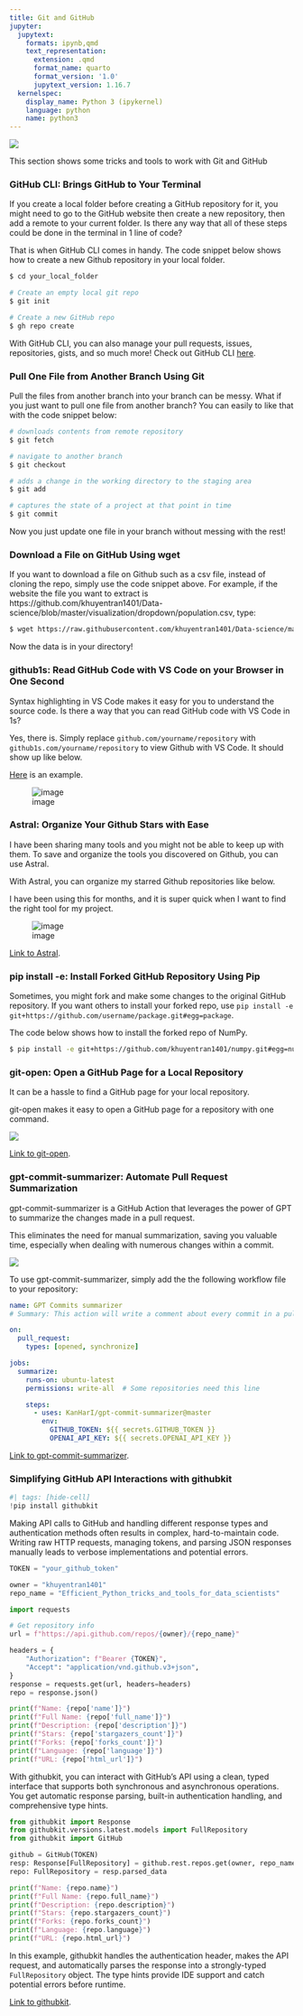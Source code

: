 ```yaml
---
title: Git and GitHub
jupyter:
  jupytext:
    formats: ipynb,qmd
    text_representation:
      extension: .qmd
      format_name: quarto
      format_version: '1.0'
      jupytext_version: 1.16.7
  kernelspec:
    display_name: Python 3 (ipykernel)
    language: python
    name: python3
---
```




![](../img/github.png)

This section shows some tricks and tools to work with Git and GitHub

### GitHub CLI: Brings GitHub to Your Terminal	

If you create a local folder before creating a GitHub repository for it, you might need to go to the GitHub website then create a new repository, then add a remote to your current folder. Is there any way that all of these steps could be done in the terminal in 1 line of code?

That is when GitHub CLI  comes in handy. The code snippet below shows how to create a new Github repository in your local folder.

```bash
$ cd your_local_folder

# Create an empty local git repo
$ git init

# Create a new GitHub repo
$ gh repo create
```

With GitHub CLI, you can also manage your pull requests, issues, repositories, gists, and so much more! Check out GitHub CLI [here](https://cli.github.com/).

### Pull One File from Another Branch Using Git

Pull the files from another branch into your branch can be messy. What if you just want to pull one file from another branch? You can easily to like that with the code snippet below:

```bash
# downloads contents from remote repository
$ git fetch

# navigate to another branch
$ git checkout

# adds a change in the working directory to the staging area
$ git add 

# captures the state of a project at that point in time
$ git commit
```

Now you just update one file in your branch without messing with the rest!

### Download a File on GitHub Using wget

If you want to download a file on Github such as a csv file, instead of cloning the repo, simply use the code snippet above. For example, if the website the file you want to extract is https://github.com/khuyentran1401/Data-science/blob/master/visualization/dropdown/population.csv, type:

```bash
$ wget https://raw.githubusercontent.com/khuyentran1401/Data-science/master/visualization/dropdown/population.csv
```

Now the data is in your directory!


### github1s: Read GitHub Code with VS Code on your Browser in One Second

Syntax highlighting in VS Code makes it easy for you to understand the source code. Is there a way that you can read GitHub code with VS Code in 1s?

Yes, there is. Simply replace `github.com/yourname/repository` with `github1s.com/yourname/repository` to view Github with VS Code. It should show up like below.

[Here](https://github1s.com/khuyentran1401/Data-science) is an example.

![image](../img/github1s.png)

### Astral: Organize Your Github Stars with Ease

I have been sharing many tools and you might not be able to keep up with them. To save and organize the tools you discovered on Github, you can use Astral.

With Astral, you can organize my starred Github repositories like below.

I have been using this for months, and it is super quick when I want to find the right tool for my project.

![image](../img/astral.png)

[Link to Astral](http://astralapp.com/).

### pip install -e: Install Forked GitHub Repository Using Pip

Sometimes, you might fork and make some changes to the original GitHub repository. If you want others to install your forked repo, use `pip install -e git+https://github.com/username/package.git#egg=package`.

The code below shows how to install the forked repo of NumPy.

```bash
$ pip install -e git+https://github.com/khuyentran1401/numpy.git#egg=numpy 
```

### git-open: Open a GitHub Page for a Local Repository

It can be a hassle to find a GitHub page for your local repository. 

git-open makes it easy to open a GitHub page for a repository with one command.

![](../img/gitopen.gif)

[Link to git-open](https://github.com/paulirish/git-open).

### gpt-commit-summarizer: Automate Pull Request Summarization

gpt-commit-summarizer is a GitHub Action that leverages the power of GPT to summarize the changes made in a pull request.

This eliminates the need for manual summarization, saving you valuable time, especially when dealing with numerous changes within a commit.

![](../img/gpt-commit.gif)


To use gpt-commit-summarizer, simply add the the following workflow file to your repository:

```yaml
name: GPT Commits summarizer
# Summary: This action will write a comment about every commit in a pull request, as well as generate a summary for every file that was modified and add it to the review page, compile a PR summary from all commit summaries and file diff summaries, and delete outdated code review comments

on:
  pull_request:
    types: [opened, synchronize]

jobs:
  summarize:
    runs-on: ubuntu-latest
    permissions: write-all  # Some repositories need this line

    steps:
      - uses: KanHarI/gpt-commit-summarizer@master
        env:
          GITHUB_TOKEN: ${{ secrets.GITHUB_TOKEN }}
          OPENAI_API_KEY: ${{ secrets.OPENAI_API_KEY }}
```

[Link to gpt-commit-summarizer](https://github.com/KanHarI/gpt-commit-summarizer/).

### Simplifying GitHub API Interactions with githubkit

```python
#| tags: [hide-cell]
!pip install githubkit
```

Making API calls to GitHub and handling different response types and authentication methods often results in complex, hard-to-maintain code. Writing raw HTTP requests, managing tokens, and parsing JSON responses manually leads to verbose implementations and potential errors.


```python
TOKEN = "your_github_token"
```

```python
owner = "khuyentran1401"
repo_name = "Efficient_Python_tricks_and_tools_for_data_scientists"
```

```python
import requests

# Get repository info
url = f"https://api.github.com/repos/{owner}/{repo_name}"

headers = {
    "Authorization": f"Bearer {TOKEN}",
    "Accept": "application/vnd.github.v3+json",
}
response = requests.get(url, headers=headers)
repo = response.json()
```

```python
print(f"Name: {repo['name']}")
print(f"Full Name: {repo['full_name']}")
print(f"Description: {repo['description']}")
print(f"Stars: {repo['stargazers_count']}")
print(f"Forks: {repo['forks_count']}")
print(f"Language: {repo['language']}")
print(f"URL: {repo['html_url']}")
```

With githubkit, you can interact with GitHub's API using a clean, typed interface that supports both synchronous and asynchronous operations. You get automatic response parsing, built-in authentication handling, and comprehensive type hints.

```python
from githubkit import Response
from githubkit.versions.latest.models import FullRepository
from githubkit import GitHub

github = GitHub(TOKEN)
resp: Response[FullRepository] = github.rest.repos.get(owner, repo_name)
repo: FullRepository = resp.parsed_data
```

```python
print(f"Name: {repo.name}")
print(f"Full Name: {repo.full_name}")
print(f"Description: {repo.description}")
print(f"Stars: {repo.stargazers_count}")
print(f"Forks: {repo.forks_count}")
print(f"Language: {repo.language}")
print(f"URL: {repo.html_url}")
```

In this example, githubkit handles the authentication header, makes the API request, and automatically parses the response into a strongly-typed `FullRepository` object. The type hints provide IDE support and catch potential errors before runtime.

[Link to githubkit](https://github.com/yanyongyu/githubkit).
